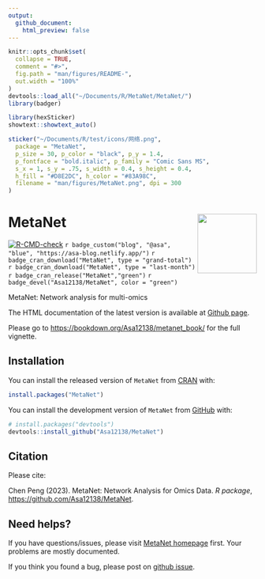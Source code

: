 ```yaml
---
output:
  github_document:
    html_preview: false
---
```


<!-- README.md is generated from README.Rmd. Please edit that file -->

```r
knitr::opts_chunk$set(
  collapse = TRUE,
  comment = "#>",
  fig.path = "man/figures/README-",
  out.width = "100%"
)
devtools::load_all("~/Documents/R/MetaNet/MetaNet/")
library(badger)
```

```r
library(hexSticker)
showtext::showtext_auto()

sticker("~/Documents/R/test/icons/网络.png",
  package = "MetaNet",
  p_size = 30, p_color = "black", p_y = 1.4,
  p_fontface = "bold.italic", p_family = "Comic Sans MS",
  s_x = 1, s_y = .75, s_width = 0.4, s_height = 0.4,
  h_fill = "#D8E2DC", h_color = "#83A98C",
  filename = "man/figures/MetaNet.png", dpi = 300
)
```

# MetaNet <img src="man/figures/MetaNet.png" align="right" width="120" />

<!-- badges: start -->
[![R-CMD-check](https://github.com/Asa12138/MetaNet/actions/workflows/R-CMD-check.yaml/badge.svg)](https://github.com/Asa12138/MetaNet/actions/workflows/R-CMD-check.yaml)
`r badge_custom("blog", "@asa", "blue", "https://asa-blog.netlify.app/")`
`r badge_cran_download("MetaNet", type = "grand-total")`
`r badge_cran_download("MetaNet", type = "last-month")`
`r badge_cran_release("MetaNet","green")`
`r badge_devel("Asa12138/MetaNet", color = "green")`
<!-- badges: end -->

MetaNet: Network analysis for multi-omics

The HTML documentation of the latest version is available at [Github page](https://asa12138.github.io/MetaNet/).

Please go to <https://bookdown.org/Asa12138/metanet_book/> for the full vignette.

## Installation

You can install the released version of `MetaNet` from [CRAN](https://CRAN.R-project.org) with:

``` r
install.packages("MetaNet")
```

You can install the development version of `MetaNet` from [GitHub](https://github.com/) with:

``` r
# install.packages("devtools")
devtools::install_github("Asa12138/MetaNet")
```

## Citation

Please cite:

Chen Peng (2023). MetaNet: Network Analysis for Omics Data. _R package_, <https://github.com/Asa12138/MetaNet>.

## Need helps?

If you have questions/issues, please visit [MetaNet homepage](https://github.com/Asa12138/MetaNet) first. Your problems are mostly documented.

If you think you found a bug, please post on [github issue](https://github.com/Asa12138/MetaNet/issues).
